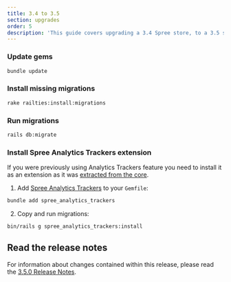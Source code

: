 ```yaml
---
title: 3.4 to 3.5
section: upgrades
order: 5
description: 'This guide covers upgrading a 3.4 Spree store, to a 3.5 store.'
---
```


### Update gems

```bash
bundle update
```

### Install missing migrations

```bash
rake railties:install:migrations
```

### Run migrations

```bash
rails db:migrate
```

### Install Spree Analytics Trackers extension

If you were previously using Analytics Trackers feature you need to install it as an extension as it was [extracted from the core](https://github.com/spree/spree/pull/8408).

1. Add [Spree Analytics Trackers](https://github.com/spree-contrib/spree_analytics_trackers) to your `Gemfile`:

```bash
bundle add spree_analytics_trackers
```

2. Copy and run migrations:

```bash
bin/rails g spree_analytics_trackers:install
```

## Read the release notes

For information about changes contained within this release, please read the [3.5.0 Release Notes](https://github.com/spree/spree/releases/tag/v3.5.0).
